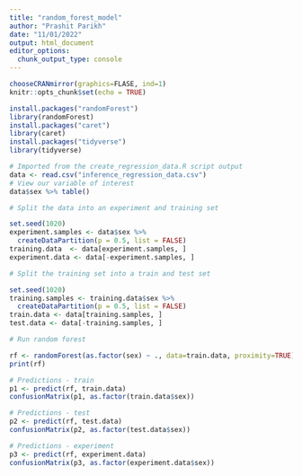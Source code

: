 ```yaml
---
title: "random_forest_model"
author: "Prashit Parikh"
date: "11/01/2022"
output: html_document
editor_options: 
  chunk_output_type: console
---
```


```r
chooseCRANmirror(graphics=FLASE, ind=1)
knitr::opts_chunk$set(echo = TRUE)

install.packages("randomForest")
library(randomForest)
install.packages("caret")
library(caret)
install.packages("tidyverse")
library(tidyverse)
```

```r
# Imported from the create_regression_data.R script output
data <- read.csv("inference_regression_data.csv")
# View our variable of interest
data$sex %>% table()

# Split the data into an experiment and training set

set.seed(1020)
experiment.samples <- data$sex %>% 
  createDataPartition(p = 0.5, list = FALSE)
training.data  <- data[experiment.samples, ]
experiment.data <- data[-experiment.samples, ]

# Split the training set into a train and test set

set.seed(1020)
training.samples <- training.data$sex %>% 
  createDataPartition(p = 0.5, list = FALSE)
train.data <- data[training.samples, ]
test.data <- data[-training.samples, ]

# Run random forest

rf <- randomForest(as.factor(sex) ~ ., data=train.data, proximity=TRUE)
print(rf)

# Predictions - train
p1 <- predict(rf, train.data)
confusionMatrix(p1, as.factor(train.data$sex))

# Predictions - test
p2 <- predict(rf, test.data)
confusionMatrix(p2, as.factor(test.data$sex))

# Predictions - experiment
p3 <- predict(rf, experiment.data)
confusionMatrix(p3, as.factor(experiment.data$sex))
```
